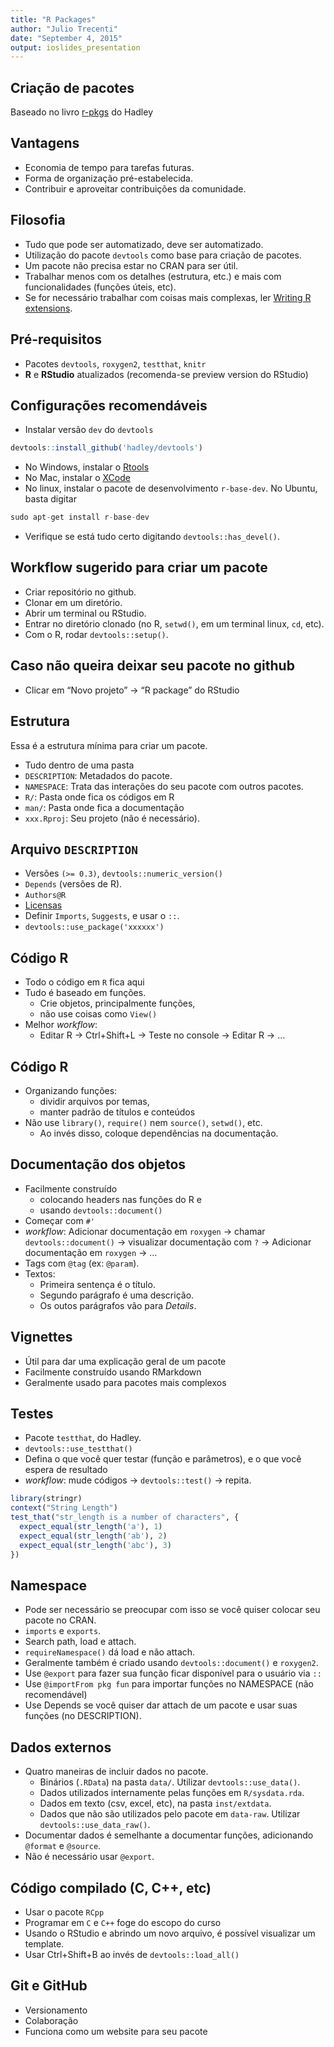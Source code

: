 ```yaml
---
title: "R Packages"
author: "Julio Trecenti"
date: "September 4, 2015"
output: ioslides_presentation
---
```

## Criação de pacotes

Baseado no livro [r-pkgs](http://r-pkgs.had.co.nz/) do Hadley

## Vantagens {.build}

- Economia de tempo para tarefas futuras.
- Forma de organização pré-estabelecida.
- Contribuir e aproveitar contribuições da comunidade.

## Filosofia {.build}

- Tudo que pode ser automatizado, deve ser automatizado.
- Utilização do pacote `devtools` como base para criação de pacotes.
- Um pacote não precisa estar no CRAN para ser útil.
- Trabalhar menos com os detalhes (estrutura, etc.) e mais com funcionalidades (funções úteis, etc).
- Se for necessário trabalhar com coisas mais complexas, ler [Writing R extensions](cran.r-project.org/doc/manuals/R-exts.html#Creating-R-packages).

## Pré-requisitos

- Pacotes `devtools`, `roxygen2`, `testthat`, `knitr`
- **R** e **RStudio** atualizados (recomenda-se preview version do RStudio)

## Configurações recomendáveis

- Instalar versão `dev` do `devtools`

```r
devtools::install_github('hadley/devtools')
```

- No Windows, instalar o [Rtools](cran.r-project.org/bin/windows/Rtools)
- No Mac, instalar o [XCode](developer.apple.com/downloads)
- No linux, instalar o pacote de desenvolvimento `r-base-dev`. No Ubuntu, basta digitar

```r
sudo apt-get install r-base-dev
```

- Verifique se está tudo certo digitando `devtools::has_devel()`.

## Workflow sugerido para criar um pacote

- Criar repositório no github.
- Clonar em um diretório.
- Abrir um terminal ou RStudio.
- Entrar no diretório clonado (no R, `setwd()`, em um terminal linux, `cd`, etc).
- Com o R, rodar `devtools::setup()`.

## Caso não queira deixar seu pacote no github

- Clicar em "Novo projeto" -> "R package" do RStudio

## Estrutura {.build}

Essa é a estrutura mínima para criar um pacote.

- Tudo dentro de uma pasta
- `DESCRIPTION`: Metadados do pacote.
- `NAMESPACE`: Trata das interações do seu pacote com outros pacotes.
- `R/`: Pasta onde fica os códigos em R
- `man/`: Pasta onde fica a documentação
- `xxx.Rproj`: Seu projeto (não é necessário).

<!--
## Tipos / estados dos pacotes

- Source (código fonte)
- Bundled (`.tar.gz`)
- Binary (binário, compactado)
- Installed (binário, descompactado numa pasta)
- In memory (depois de dar `library()` ou `require()`)
-->

## Arquivo `DESCRIPTION`

- Versões `(>= 0.3)`, `devtools::numeric_version()`
- `Depends` (versões de R).
- `Authors@R`
- [Licensas](https://choosealicense.com)
- Definir `Imports`, `Suggests`, e usar o `::`.
- `devtools::use_package('xxxxxx')`

## Código R {.build}

- Todo o código em `R` fica aqui
- Tudo é baseado em funções. 
    - Crie objetos, principalmente funções, 
    - não use coisas como `View()`
- Melhor _workflow_: 
    - Editar R -> Ctrl+Shift+L -> Teste no console -> Editar R -> ...

## Código R {.build}

- Organizando funções: 
    - dividir arquivos por temas, 
    - manter padrão de títulos e conteúdos
- Não use `library()`, `require()` nem `source()`, `setwd()`, etc. 
    - Ao invés disso, coloque dependências na documentação.

## Documentação dos objetos

- Facilmente construído 
    - colocando headers nas funções do R e 
    - usando `devtools::document()`
- Começar com `#'`
- _workflow_: Adicionar documentação em `roxygen` -> chamar `devtools::document()` -> visualizar documentação com `?` -> Adicionar documentação em `roxygen` -> ...
- Tags com `@tag` (ex: `@param`).
- Textos:
    - Primeira sentença é o título. 
    - Segundo parágrafo é uma descrição. 
    - Os outos parágrafos vão para _Details_.

## Vignettes

- Útil para dar uma explicação geral de um pacote
- Facilmente construído usando RMarkdown
- Geralmente usado para pacotes mais complexos

## Testes

- Pacote `testthat`, do Hadley.
- `devtools::use_testthat()`
- Defina o que você quer testar (função e parâmetros), e o que você espera de resultado
- _workflow_: mude códigos -> `devtools::test()` -> repita. 

```r
library(stringr)
context("String Length")
test_that("str_length is a number of characters", {
  expect_equal(str_length('a'), 1)
  expect_equal(str_length('ab'), 2)
  expect_equal(str_length('abc'), 3)
})
```

## Namespace

- Pode ser necessário se preocupar com isso se você quiser colocar seu pacote no CRAN.
- `imports` e `exports`.
- Search path, load e attach.
- `requireNamespace()` dá load e não attach.
- Geralmente também é criado usando `devtools::document()` e `roxygen2`.
- Use `@export` para fazer sua função ficar disponível para o usuário via `::`
- Use `@importFrom pkg fun` para importar funções no NAMESPACE (não recomendável)
- Use Depends se você quiser dar attach de um pacote e usar suas funções (no DESCRIPTION).

## Dados externos {.build}

- Quatro maneiras de incluir dados no pacote.
    - Binários (`.RData`) na pasta `data/`. Utilizar `devtools::use_data()`.
    - Dados utilizados internamente pelas funções em `R/sysdata.rda`.
    - Dados em texto (csv, excel, etc), na pasta `inst/extdata`.
    - Dados que não são utilizados pelo pacote em `data-raw`. Utilizar `devtools::use_data_raw()`.
- Documentar dados é semelhante a documentar funções, adicionando `@format` e `@source`.
- Não é necessário usar `@export`.

## Código compilado (C, C++, etc)

- Usar o pacote `RCpp`
- Programar em `C` e `C++` foge do escopo do curso
- Usando o RStudio e abrindo um novo arquivo, é possível visualizar um template.
- Usar Ctrl+Shift+B ao invés de `devtools::load_all()`

## Git e GitHub

- Versionamento
- Colaboração
- Funciona como um website para seu pacote
